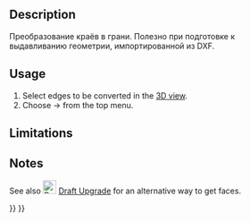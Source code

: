 <languages/>

{{Docnav
|[[OpenSCAD_IncreaseToleranceFeature|Increase Tolerance Feature]]
|[[OpenSCAD_ExpandPlacements|Expand Placements]]
|[[OpenSCAD_Workbench|OpenSCAD]]
|IconL=OpenSCAD_IncreaseToleranceFeature.svg
|IconR=OpenSCAD_ExpandPlacements.svg
|IconC=Workbench_OpenSCAD.svg
}}

<div class="mw-translate-fuzzy">
{{GuiCommand/ru
|Name=OpenSCAD Edgestofaces
|Name/ru=OpenSCAD Edgestofaces
|MenuLocation=OpenSCAD → Преобразовать грани в поверхности
|Workbenches=[[OpenSCAD_Workbench/ru|OpenSCAD]]
|Shortcut=нет
|SeeAlso=[[Draft Upgrade/ru|Draft Upgrade]]
}}
</div>

==Description== 

Преобразование краёв в грани. Полезно при подготовке к выдавливанию геометрии, импортированной из DXF.

==Usage== 

# Select edges to be converted in the [[3D_view|3D view]].
#Choose {{KEY| OpenSCAD}} → {{KEY|[[Image:OpenSCAD_Edgestofaces.svg|32px]] Convert Edges to Faces}} from the top menu.

==Limitations==

==Notes== 

See also [[Image:Draft_Upgrade.svg|24px|Draft_Upgrade]] [[Draft_Upgrade|Draft Upgrade]] for an alternative way to get faces.


{{Docnav
|[[OpenSCAD_IncreaseToleranceFeature|Increase Tolerance Feature]]
|[[OpenSCAD_ExpandPlacements|Expand Placements]]
|[[OpenSCAD_Workbench|OpenSCAD]]
|IconL=OpenSCAD_IncreaseToleranceFeature.svg
|IconR=OpenSCAD_ExpandPlacements.svg
|IconC=Workbench_OpenSCAD.svg
}}

{{OpenSCAD_Tools_navi{{#translation:}}}}
{{Userdocnavi{{#translation:}}}}